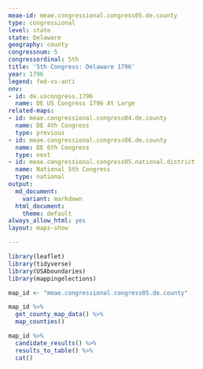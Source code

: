 ```yaml
---
meae-id: meae.congressional.congress05.de.county
type: congressional
level: state
state: Delaware
geography: county
congressnum: 5
congressordinal: 5th
title: '5th Congress: Delaware 1796'
year: 1796
legend: fed-vs-anti
nnv:
- id: de.uscongress.1796
  name: DE US Congress 1796 At Large
related-maps:
- id: meae.congressional.congress04.de.county
  name: DE 4th Congress
  type: previous
- id: meae.congressional.congress06.de.county
  name: DE 6th Congress
  type: next
- id: meae.congressional.congress05.national.district
  name: National 5th Congress
  type: national
output:
  md_document:
    variant: markdown
  html_document:
    theme: default
always_allow_html: yes
layout: maps-show

---
```


```r
library(leaflet)
library(tidyverse)
library(USAboundaries)
library(mappingelections)

map_id <- "meae.congressional.congress05.de.county"
```

<div class="map">

```r
map_id %>%
  get_county_map_data() %>%
  map_counties()
```

</div>

<div class="results-table">

```r
map_id %>%
  candidate_results() %>%
  results_to_table() %>%
  cat()
```

</div>